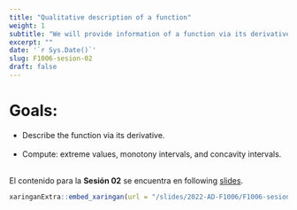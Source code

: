 ---
title: "Qualitative description of a function"
weight: 1
subtitle: "We will provide information of a function via its derivative."
excerpt: ""
date: '`r Sys.Date()`'
slug: F1006-sesion-02
draft: false
---

# Goals:

 * Describe the function via its derivative. <br/><br/>
 * Compute: extreme values, monotony intervals, and concavity intervals. <br/><br/>

El contenido para la **Sesión 02** se encuentra en following [slides](/slides/2022-AD-F1006/F1006-sesion-02).

```{r embed-xaringan, echo=FALSE}
xaringanExtra::embed_xaringan(url = "/slides/2022-AD-F1006/F1006-sesion-02", ratio = "4:3")
```
